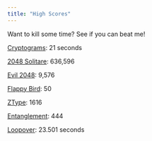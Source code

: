 ```yaml
---
title: "High Scores"
---
```


Want to kill some time? See if you can beat me!

<a href="https://apps.apple.com/us/app/cryptogram-cryptoquote-game/id931157057">Cryptograms</a>: 21 seconds

<a href="https://freegames.org/2048-solitaire/">2048 Solitare</a>: 636,596

<a href="https://aj-r.github.io/Evil-2048/">Evil 2048</a>: 9,576

<a href="https://flappybird.io/">Flappy Bird</a>: 50

<a href="https://zty.pe/">ZType</a>: 1616

<a href="https://entanglement.gopherwoodstudios.com/en-US-index.html">Entanglement</a>: 444

<a href="https://loopover.xyz/">Loopover</a>: 23.501 seconds
